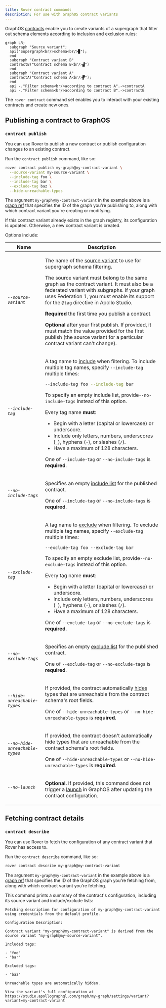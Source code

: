 ```yaml
---
title: Rover contract commands
description: For use with GraphOS contract variants
---
```



GraphOS [contracts](/graphos/delivery/contracts/) enable you to create variants of a supergraph that filter out schema elements according to inclusion and exclusion rules:

```mermaid
graph LR;
  subgraph "Source variant";
  api("Supergraph<br/>schema<br/>▉");
  end
  subgraph "Contract variant B"
  contractB("Contract schema B<br/>▟")
  end
  subgraph "Contract variant A"
  contractA("Contract schema A<br/>▛");
  end
  api -."Filter schema<br/>according to contract A".->contractA
  api -."Filter schema<br/>according to contract B".->contractB
```

The `rover contract` command set enables you to interact with your existing contracts and create new ones.

## Publishing a contract to GraphOS

### `contract publish`

<AuthNotice />

You can use Rover to publish a new contract or publish configuration changes to an existing contract.

Run the `contract publish` command, like so:

```bash
rover contract publish my-graph@my-contract-variant \
  --source-variant my-source-variant \
  --include-tag foo \
  --include-tag bar \
  --exclude-tag baz \
  --hide-unreachable-types
```

The argument `my-graph@my-contract-variant` in the example above is a [graph ref](../conventions/#graph-refs) that specifies the ID of the graph you're publishing to, along with which contract variant you're creating or modifying.

If this contract variant already exists in the graph registry, its configuration is updated. Otherwise, a new contract variant is created.

Options include:

<table class="field-table">
<thead>
<tr>
<th>Name</th>
<th>Description</th>
</tr>
</thead>
<tbody>
<tr class="required">
<td>

###### `--source-variant`

</td>
<td>

The name of the [source variant](/graphos/delivery/contracts/#2-fed1-enable-variant-support-for-tag) to use for supergraph schema filtering.

The source variant must belong to the same graph as the contract variant. It must also be a federated variant with subgraphs. If your graph uses Federation 1, you must enable its support for the `@tag` directive in Apollo Studio.

**Required** the first time you publish a contract.

**Optional** after your first publish. If provided, it must match the value provided for the first publish (the source variant for a particular contract variant can't change).

</td>
</tr>
<tr class="required">
<td>

###### `--include-tag`

</td>
<td>

A tag name to [include](/graphos/delivery/contracts/#contract-filters) when filtering. To include multiple tag names, specify `--include-tag` multiple times:

```bash
--include-tag foo --include-tag bar
```

To specify an empty include list, provide`--no-include-tags` instead of this option.

Every tag name **must**:

* Begin with a letter (capital or lowercase) or underscore.
* Include only letters, numbers, underscores (`_`), hyphens (`-`), or slashes (`/`).
* Have a maximum of 128 characters.

One of `--include-tag` or `--no-include-tags` is **required**.

</td>
</tr>
<tr class="required">
<td>

###### `--no-include-tags`

</td>
<td>

Specifies an empty [include list](/graphos/delivery/contracts/#contract-filters) for the published contract.

One of `--include-tag` or `--no-include-tags` is **required**.

</td>
</tr>
<tr class="required">
<td>

###### `--exclude-tag`

</td>
<td>

A tag name to [exclude](/graphos/delivery/contracts/#contract-filters) when filtering. To exclude multiple tag names, specify `--exclude-tag` multiple times:

```
--exclude-tag foo --exclude-tag bar
```

To specify an empty exclude list, provide`--no-exclude-tags` instead of this option.

Every tag name **must**:

* Begin with a letter (capital or lowercase) or underscore.
* Include only letters, numbers, underscores (`_`), hyphens (`-`), or slashes (`/`).
* Have a maximum of 128 characters.

One of `--exclude-tag` or `--no-exclude-tags` is **required**.

</td>
</tr>
<tr class="required">
<td>

###### `--no-exclude-tags`

</td>
<td>

Specifies an empty [exclude list](/graphos/delivery/contracts/#contract-filters) for the published contract.

One of `--exclude-tag` or `--no-exclude-tags` is **required**.

</td>
</tr>
<tr class="required">
<td>

###### `--hide-unreachable-types`

</td>
<td>

If provided, the contract automatically [hides](/graphos/delivery/contracts/#contract-filters) types that are unreachable from the contract schema's root fields.

One of `--hide-unreachable-types` or `--no-hide-unreachable-types` is **required**.

</td>
</tr>
<tr class="required">
<td>

###### `--no-hide-unreachable-types`

</td>
<td>

If provided, the contract doesn't automatically hide types that are unreachable from the contract schema's root fields.

One of `--hide-unreachable-types` or `--no-hide-unreachable-types` is **required**.

</td>
</tr>
<tr>
<td>

###### `--no-launch`

</td>
<td>

**Optional.** If provided, this command does not trigger a [launch](/graphos/delivery/contracts/#review-and-launch) in GraphOS after updating the contract configuration.

</td>
</tr>
</tbody>
</table>

## Fetching contract details

### `contract describe`

<AuthNotice />

You can use Rover to fetch the configuration of any contract variant that Rover has access to.

Run the `contract describe` command, like so:

```bash
rover contract describe my-graph@my-contract-variant
```

The argument `my-graph@my-contract-variant` in the example above is a [graph ref](../conventions/#graph-refs) that specifies the ID of the GraphOS graph you're fetching from, along with which contract variant you're fetching.

This command prints a summary of the contract's configuration, including its source variant and include/exclude lists:

```
Fetching description for configuration of my-graph@my-contract-variant using credentials from the default profile.

Configuration Description:

Contract variant "my-graph@my-contract-variant" is derived from the source variant "my-graph@my-source-variant".

Included tags:

- "foo"
- "bar"

Excluded tags:

- "baz"

Unreachable types are automatically hidden.

View the variant's full configuration at https://studio.apollographql.com/graph/my-graph/settings/variant?variant=my-contract-variant
```
